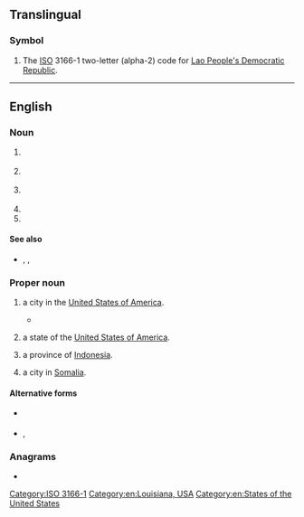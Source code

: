 {{also|Appendix:Variations of "la"}}
==Translingual==

===Symbol===
{{head|mul|symbol}}

# The [[ISO]] 3166-1 two-letter (alpha-2) code for [[Lao People's Democratic Republic]].

[[Category:ISO 3166-1]]

----

==English==

===Noun===
{{en-noun}}

# {{lb|en|anatomy|medicine}} {{initialism of|[[left]] [[atrium]]|lang=en}}
# {{lb|en|inorganic compound}} {{initialism of|lead arsenate|lang=en}}
# {{lb|en|pharmacology}} {{initialism of|local anesthetic|lang=en}}
# {{initialism of|lateral area|lang=en}}
# {{initialism of|[[local]] [[authority]]|lang=en}}

====See also====
* {{sense|left atrium}} {{l|en|LV}}, {{l|en|RA}}, {{l|en|RV}}

===Proper noun===
{{en-proper noun}}

# {{initialism of|Los Angeles|lang=en|dot=,}} a city in the [[United States of America]].
#* {{quote-video||{{w|Andrea Baker}}|{{w|Totally Spies!}}: Undercover|3|24|role=Clover|episode=Evil Promotion Much?|writers=Robert and Michelle LaMoreaux; Nicole Demerse; Jef Biederman; Richard Clark|network={{w|Teletoon}}|publisher={{w|Marathon Media}}|date=May 1 2005}}
#*: {{ux|en|Speaking as an '''LA''' native, this is the longest earthquake I’ve ever felt!}}
# {{abbreviation of|Louisiana|lang=en|dot=,}} a state of the [[United States of America]].
# {{abbreviation of|Lampung|lang=en|dot=,}} a province of [[Indonesia]].
# {{initialism of|Las Anod|lang=en|dot=,}} a city in [[Somalia]].

====Alternative forms====
* {{sense|Louisiana}} {{l|en|La.}}
* {{sense|Los Angeles}} {{l|en|L.A.}}, {{l|en|L. A.}}

===Anagrams===
* {{anagrams|en|a=al|& al.|-al|AL|Al|a.l.|al|al-|al.}}

[[Category:en:Louisiana, USA]]
[[Category:en:States of the United States]]